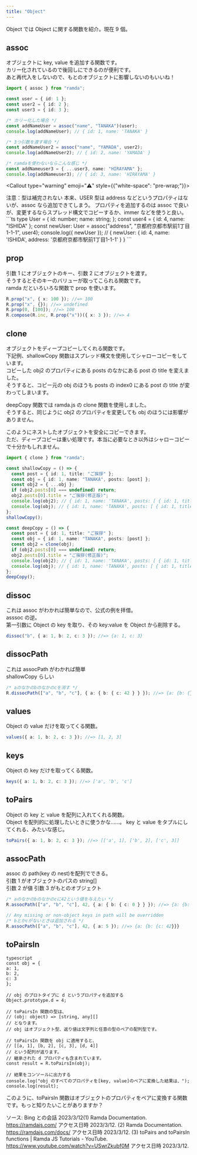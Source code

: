 ```yaml
---
title: "Object"
---
```


Object では Object に関する関数を紹介。現在 9 個。


## assoc

オブジェクトに key, value を追加する関数です。  
カリー化されているので後回しにできるのが便利です。  
あと再代入をしないので、もとのオブジェクトに影響しないのもいいね！

```ts
import { assoc } from "ramda";

const user = { id: 1 };
const user2 = { id: 2 };
const user3 = { id: 3 };

/* カリー化した場合 */
const addNameUser = assoc("name", "TANAKA")(user);
console.log(addNameUser); // { id: 1, name: 'TANAKA' }

/* 3つ引数を渡す場合 */
const addNameUser2 = assoc("name", "YAMADA", user2);
console.log(addNameUser2); // { id: 2, name: 'YAMADA' }

/* ramdaを使わないならこんな感じ */
const addNameuser3 = { ...user3, name: "HIRAYAMA" };
console.log(addNameuser3); // { id: 3, name: 'HIRAYAMA' }
```

<Callout type="warning" emoji="⚠️" style={{"white-space": "pre-wrap;"}}>
<div >
注意：型は補完されない  
本来、USER 型は address などというプロパティはないが、assoc なら追加できてしまう。  
プロパティを追加するのは assoc で良いが、変更するならスプレッド構文でコピーするか、immer などを使うと良い。
</div>
</Callout>
```ts
type User = {
  id: number;
  name: string;
};
const user4 = { id: 4, name: "ISHIDA" };
const newUser: User = assoc("address", "京都府京都市駅前1丁目1-1-1", user4);
console.log({ newUser }); // { newUser: { id: 4, name: 'ISHIDA', address: '京都府京都市駅前1丁目1-1-1' } }
```

## prop

引数 1 にオブジェクトのキー、引数 2 にオブジェクトを渡す。  
そうするとそのキーのバリューが取ってこられる関数です。  
ramda だといろいろな関数で prop を使います。

```ts
R.prop("x", { x: 100 }); //=> 100
R.prop("x", {}); //=> undefined
R.prop(0, [100]); //=> 100
R.compose(R.inc, R.prop("x"))({ x: 3 }); //=> 4
```

## clone

オブジェクトをディープコピーしてくれる関数です。  
下記例、shallowCopy 関数はスプレッド構文を使用してシャローコピーをしています。  
コピーした obj2 のプロパティにある posts のなかにある post の title を変えました。  
そうすると、コピー元の obj のほうも posts の index0 にある post の title が変わってしまいます。

deepCopy 関数では ramda.js の clone 関数を使用しました。  
そうすると、同じように obj2 のプロパティを変更しても obj のほうには影響がありません。

このようにネストしたオブジェクトを安全にコピーできます。  
ただ、ディープコピーは重い処理です。本当に必要なとき以外はシャローコピーで十分かもしれません。

```ts
import { clone } from "ramda";

const shallowCopy = () => {
  const post = { id: 1, title: "ご挨拶" };
  const obj = { id: 1, name: "TANAKA", posts: [post] };
  const obj2 = { ...obj };
  if (obj2.posts[0] === undefined) return;
  obj2.posts[0].title = "ご挨拶(修正版)";
  console.log(obj2); // { id: 1, name: 'TANAKA', posts: [ { id: 1, title: 'ご挨拶(修正版)' } ] }
  console.log(obj); // { id: 1, name: 'TANAKA', posts: [ { id: 1, title: 'ご挨拶(修正版)' } ] } ←変わってしまった！
};
shallowCopy();

const deepCopy = () => {
  const post = { id: 1, title: "ご挨拶" };
  const obj = { id: 1, name: "TANAKA", posts: [post] };
  const obj2 = clone(obj);
  if (obj2.posts[0] === undefined) return;
  obj2.posts[0].title = "ご挨拶(修正版)";
  console.log(obj2); // { id: 1, name: 'TANAKA', posts: [ { id: 1, title: 'ご挨拶(修正版)' } ] }
  console.log(obj); // { id: 1, name: 'TANAKA', posts: [ { id: 1, title: 'ご挨拶' } ] } ←変わってない！
};
deepCopy();
```

## dissoc

これは assoc がわかれば簡単なので、公式の例を拝借。  
asssoc の逆。  
第一引数に Object の key を取り、その key:value を Object から削除する。

```ts
dissoc("b", { a: 1, b: 2, c: 3 }); //=> {a: 1, c: 3}
```

## dissocPath

これは assocPath がわかれば簡単  
shallowCopy らしい

```ts
/* aのなかのbのなかのcを消す */
R.dissocPath(["a", "b", "c"], { a: { b: { c: 42 } } }); //=> {a: {b: {}}}
```

## values

Object の value だけを取ってくる関数。

```ts
values({ a: 1, b: 2, c: 3 }); //=> [1, 2, 3]
```

## keys

Object の key だけを取ってくる関数。

```ts
keys({ a: 1, b: 2, c: 3 }); //=> ['a', 'b', 'c']
```

## toPairs

Object の key と value を配列に入れてくれる関数。  
Object を配列的に処理したいときに使うかな……。
key と value をタプルにしてくれる、みたいな感じ。

```ts
toPairs({ a: 1, b: 2, c: 3 }); //=> [['a', 1], ['b', 2], ['c', 3]]
```

## assocPath

assoc の path(key の nest)を配列でできる。  
引数 1 がオブジェクトのパスの string[]  
引数 2 が値
引数 3 がもとのオブジェクト

```ts
/* aのなかのbのなかのcに42という値を与えたい */
R.assocPath(["a", "b", "c"], 42, { a: { b: { c: 0 } } }); //=> {a: {b: {c: 42}}}

// Any missing or non-object keys in path will be overridden
/* bとかcがないときは追加される */
R.assocPath(["a", "b", "c"], 42, { a: 5 }); //=> {a: {b: {c: 42}}}
```

## toPairsIn

```
typescript
const obj = {
a: 1,
b: 2,
c: 3
};

// obj のプロトタイプに d というプロパティを追加する
Object.prototype.d = 4;

// toPairsIn 関数の型は、
// (obj: object) => [string, any][]
// となります。
// obj はオブジェクト型、返り値は文字列と任意の型のペアの配列型です。

// toPairsIn 関数を obj に適用すると、
// [[a, 1], [b, 2], [c, 3], [d, 4]]
// という配列が返ります。
// 継承された d プロパティも含まれています。
const result = R.toPairsIn(obj);

// 結果をコンソールに出力する
console.log("obj のすべてのプロパティを[key, value]のペアに変換した結果は、");
console.log(result);
```

このように、toPairsIn 関数はオブジェクトのプロパティをペアに変換する関数です。もっと知りたいことがありますか？

ソース: Bing との会話 2023/3/12(1) Ramda Documentation. https://ramdajs.com/ アクセス日時 2023/3/12.
(2) Ramda Documentation. https://ramdajs.com/docs/ アクセス日時 2023/3/12.
(3) toPairs and toPairsIn functions | Ramda JS Tutorials - YouTube. https://www.youtube.com/watch?v=USwrZkubf0M アクセス日時 2023/3/12.
